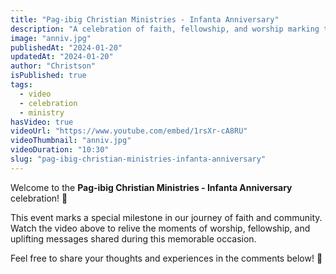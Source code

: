 ```yaml
---
title: "Pag-ibig Christian Ministries - Infanta Anniversary"
description: "A celebration of faith, fellowship, and worship marking the anniversary of Pag-ibig Christian Ministries in Infanta."
image: "anniv.jpg"
publishedAt: "2024-01-20"
updatedAt: "2024-01-20"
author: "Christson"
isPublished: true
tags: 
  - video
  - celebration
  - ministry
hasVideo: true
videoUrl: "https://www.youtube.com/embed/1rsXr-cA8RU"
videoThumbnail: "anniv.jpg"
videoDuration: "10:30"
slug: "pag-ibig-christian-ministries-infanta-anniversary"
---
```


<VideoPlayer 
  videoUrl="https://www.youtube.com/embed/1rsXr-cA8RU"
  title="Pag-ibig Christian Ministries - Infanta Anniversary"
  isBanner={true}
/>

Welcome to the **Pag-ibig Christian Ministries - Infanta Anniversary** celebration! 🎉  

This event marks a special milestone in our journey of faith and community. Watch the video above to relive the moments of worship, fellowship, and uplifting messages shared during this memorable occasion.  

Feel free to share your thoughts and experiences in the comments below! 🙌